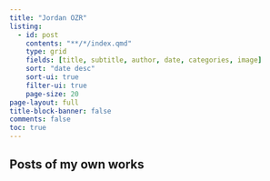 ```yaml
---
title: "Jordan OZR"
listing:
  - id: post
    contents: "**/*/index.qmd"
    type: grid
    fields: [title, subtitle, author, date, categories, image]  
    sort: "date desc"
    sort-ui: true
    filter-ui: true
    page-size: 20
page-layout: full
title-block-banner: false
comments: false
toc: true
---
```


## Posts of my own works

::: {#post}
:::